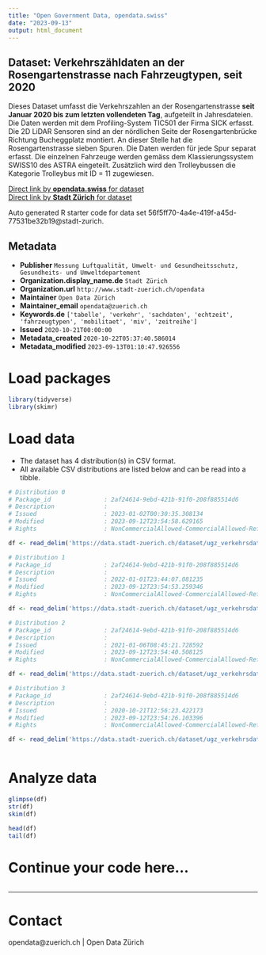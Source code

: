 ```yaml
---
title: "Open Government Data, opendata.swiss"
date: "2023-09-13"
output: html_document
---
```


## Dataset: Verkehrszähldaten an der Rosengartenstrasse nach Fahrzeugtypen, seit 2020


Dieses Dataset umfasst die Verkehrszahlen an der Rosengartenstrasse **seit Januar 2020 bis zum letzten vollendeten Tag**, aufgeteilt in Jahresdateien. Die Daten werden mit dem Profiling-System TIC501 der Firma SICK erfasst. Die 2D LiDAR Sensoren sind an der nördlichen Seite der Rosengartenbrücke Richtung Bucheggplatz montiert. An dieser Stelle hat die Rosengartenstrasse sieben Spuren. Die Daten werden für jede Spur separat erfasst.
Die einzelnen Fahrzeuge werden gemäss dem Klassierungssystem SWISS10 des ASTRA eingeteilt. Zusätzlich wird den Trolleybussen die Kategorie Trolleybus mit ID = 11 zugewiesen.


[Direct link by **opendata.swiss** for dataset](https://opendata.swiss/de/dataset/verkehrszahldaten-an-der-rosengartenstrasse-nach-fahrzeugtypen-seit-2020)<br>
[Direct link by **Stadt Zürich** for dataset](https://data.stadt-zuerich.ch/dataset/ugz_verkehrsdaten_stundenwerte_rosengartenbruecke)

Auto generated R starter code for data set 56f5ff70-4a4e-419f-a45d-77531be32b19@stadt-zurich.

## Metadata

- **Publisher** `Messung Luftqualität, Umwelt- und Gesundheitsschutz, Gesundheits- und Umweltdepartement`
- **Organization.display_name.de** `Stadt Zürich`
- **Organization.url** `http://www.stadt-zuerich.ch/opendata`
- **Maintainer** `Open Data Zürich`
- **Maintainer_email** `opendata@zuerich.ch`
- **Keywords.de** `['tabelle', 'verkehr', 'sachdaten', 'echtzeit', 'fahrzeugtypen', 'mobilitaet', 'miv', 'zeitreihe']`
- **Issued** `2020-10-21T00:00:00`
- **Metadata_created** `2020-10-22T05:37:40.586014`
- **Metadata_modified** `2023-09-13T01:10:47.926556`


# Load packages

```r

library(tidyverse)
library(skimr)

```

# Load data

-   The dataset has 4 distribution(s) in CSV format.
-   All available CSV distributions are listed below and can be read into a tibble.

```r

# Distribution 0
# Package_id               : 2af24614-9ebd-421b-91f0-208f885514d6
# Description              : 
# Issued                   : 2023-01-02T00:30:35.308134
# Modified                 : 2023-09-12T23:54:58.629165
# Rights                   : NonCommercialAllowed-CommercialAllowed-ReferenceNotRequired

df <- read_delim('https://data.stadt-zuerich.ch/dataset/ugz_verkehrsdaten_stundenwerte_rosengartenbruecke/download/ugz_ogd_traffic_rosengartenbruecke_h1_2023.csv')

# Distribution 1
# Package_id               : 2af24614-9ebd-421b-91f0-208f885514d6
# Description              : 
# Issued                   : 2022-01-01T23:44:07.081235
# Modified                 : 2023-09-12T23:54:53.259346
# Rights                   : NonCommercialAllowed-CommercialAllowed-ReferenceNotRequired

df <- read_delim('https://data.stadt-zuerich.ch/dataset/ugz_verkehrsdaten_stundenwerte_rosengartenbruecke/download/ugz_ogd_traffic_rosengartenbruecke_h1_2022.csv')

# Distribution 2
# Package_id               : 2af24614-9ebd-421b-91f0-208f885514d6
# Description              : 
# Issued                   : 2021-01-06T08:45:21.728592
# Modified                 : 2023-09-12T23:54:40.508125
# Rights                   : NonCommercialAllowed-CommercialAllowed-ReferenceNotRequired

df <- read_delim('https://data.stadt-zuerich.ch/dataset/ugz_verkehrsdaten_stundenwerte_rosengartenbruecke/download/ugz_ogd_traffic_rosengartenbruecke_h1_2021.csv')

# Distribution 3
# Package_id               : 2af24614-9ebd-421b-91f0-208f885514d6
# Description              : 
# Issued                   : 2020-10-21T12:56:23.422173
# Modified                 : 2023-09-12T23:54:26.103396
# Rights                   : NonCommercialAllowed-CommercialAllowed-ReferenceNotRequired

df <- read_delim('https://data.stadt-zuerich.ch/dataset/ugz_verkehrsdaten_stundenwerte_rosengartenbruecke/download/ugz_ogd_traffic_rosengartenbruecke_h1_2020.csv')



```

# Analyze data

```r

glimpse(df)
str(df)
skim(df)

head(df)
tail(df)

```

# Continue your code here...

```r

```

------------------------------------------------------------------------

# Contact

opendata@zuerich.ch | Open Data Zürich
